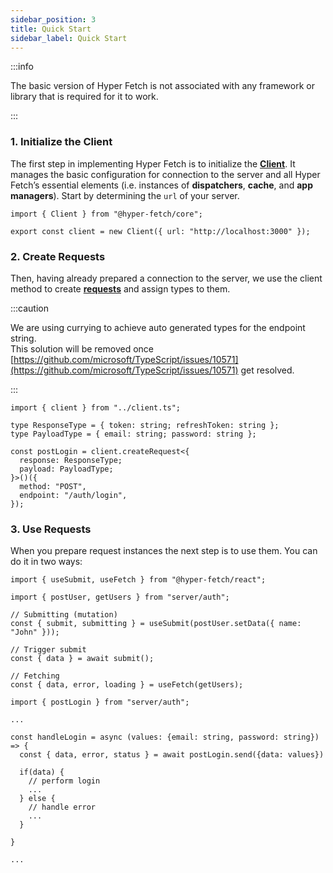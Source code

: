 ```yaml
---
sidebar_position: 3
title: Quick Start
sidebar_label: Quick Start
---
```



:::info

The basic version of Hyper Fetch is not associated with any framework or library that is required for it to work.

:::

### 1. Initialize the Client

The first step in implementing Hyper Fetch is to initialize the **[Client](/core/client.mdx)**. It manages the basic
configuration for connection to the server and all Hyper Fetch’s essential elements (i.e. instances of **dispatchers**,
**cache**, and **app managers**). Start by determining the `url` of your server.

```tsx title="/src/server/client.ts"
import { Client } from "@hyper-fetch/core";

export const client = new Client({ url: "http://localhost:3000" });
```

### 2. Create Requests

Then, having already prepared a connection to the server, we use the client method to create
**[requests](/core/request.mdx)** and assign types to them.

:::caution

We are using currying to achieve auto generated types for the endpoint string. <br /> This solution will be removed once
[https://github.com/microsoft/TypeScript/issues/10571](https://github.com/microsoft/TypeScript/issues/10571) get
resolved.

:::

```tsx title="/src/server/auth/auth.ts"
import { client } from "../client.ts";

type ResponseType = { token: string; refreshToken: string };
type PayloadType = { email: string; password: string };

const postLogin = client.createRequest<{
  response: ResponseType;
  payload: PayloadType;
}>()({
  method: "POST",
  endpoint: "/auth/login",
});
```

### 3. Use Requests

When you prepare request instances the next step is to use them. You can do it in two ways:

<Tabs>
  <TabItem value="React" label="React" default>

```tsx
import { useSubmit, useFetch } from "@hyper-fetch/react";

import { postUser, getUsers } from "server/auth";

// Submitting (mutation)
const { submit, submitting } = useSubmit(postUser.setData({ name: "John" }));

// Trigger submit
const { data } = await submit();

// Fetching
const { data, error, loading } = useFetch(getUsers);
```

  </TabItem>
  <TabItem value="Typescript" label="Typescript">

```tsx
import { postLogin } from "server/auth";

...

const handleLogin = async (values: {email: string, password: string}) => {
  const { data, error, status } = await postLogin.send({data: values})

  if(data) {
    // perform login
    ...
  } else {
    // handle error
    ...
  }

}

...

```

  </TabItem>
</Tabs>
